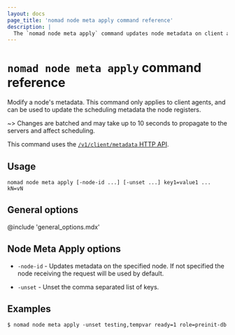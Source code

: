```yaml
---
layout: docs
page_title: 'nomad node meta apply command reference'
description: |
  The `nomad node meta apply` command updates node metadata on client agents.
---
```


# `nomad node meta apply` command reference

Modify a node's metadata. This command only applies to client agents, and can
be used to update the scheduling metadata the node registers.

~> Changes are batched and may take up to 10 seconds to propagate to the
   servers and affect scheduling.

This command uses the [`/v1/client/metadata` HTTP API][api].

## Usage

```plaintext
nomad node meta apply [-node-id ...] [-unset ...] key1=value1 ... kN=vN
```

## General options

@include 'general_options.mdx'

## Node Meta Apply options

- `-node-id` - Updates metadata on the specified node. If not specified the
  node receiving the request will be used by default.

- `-unset` - Unset the comma separated list of keys.

## Examples

```shell-session
$ nomad node meta apply -unset testing,tempvar ready=1 role=preinit-db
```

[api]: /nomad/api-docs/client#update-node-metadata
